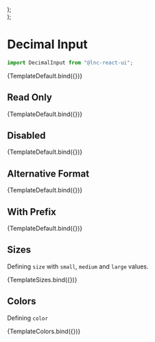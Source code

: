 
<Meta title="Basic Inputs/Decimal Input" component={DecimalInput} />


  <div style={{ display: "flex", flexDirection: "column", gap: "12px" }}>
    <DecimalInput {...args} size="small" />
    <DecimalInput {...args} size="medium" />
    <DecimalInput {...args} size="large" />
  </div>
);

  <div style={{ display: "flex", flexDirection: "column", gap: "12px" }}>
    <DecimalInput {...args} color="primary" />
    <DecimalInput {...args} color="secondary" />
    <DecimalInput {...args} color="success" />
    <DecimalInput {...args} color="warning" />
    <DecimalInput {...args} color="danger" />
    <DecimalInput {...args} color="info" />
  </div>
);

# Decimal Input

```jsx
import DecimalInput from "@lnc-react-ui";
```

<Canvas withSource="open">
  <Story name="Default" args={{}}>
    {TemplateDefault.bind({})}
  </Story>
</Canvas>

<ArgsTable story="Default" />

## Read Only

<Canvas>
  <Story
    name="Read Only"
    args={{
      readOnly: true,
      placeholder: "Type text here",
      style: { width: "300px" },
      value: -1234.56,
    }}
  >
    {TemplateDefault.bind({})}
  </Story>
</Canvas>

## Disabled

<Canvas withSource="open">
  <Story
    name="Disabled"
    args={{
      disabled: true,
      placeholder: "Disabled",
      style: { width: "300px" },
    }}
  >
    {TemplateDefault.bind({})}
  </Story>
</Canvas>

## Alternative Format

<Canvas withSource="open">
  <Story
    name="Alternative Format"
    args={{
      style: { width: "300px" },
      value: -1234.56,
      decimalScale: 2,
      fixedDecimalScale: true,
      allowNegative: true,
    }}
  >
    {TemplateDefault.bind({})}
  </Story>
</Canvas>

## With Prefix

<Canvas withSource="open">
  <Story
    name="With Prefix"
    args={{
      style: { width: "300px" },
      value: 3456.78,
      debounceTime: 180,
      prefix: "$ ",
      thousandSeparator: ".",
      decimalSeparator: ",",
      decimalScale: 2,
      fixedDecimalScale: true,
      allowNegative: true,
    }}
  >
    {TemplateDefault.bind({})}
  </Story>
</Canvas>

## Sizes

Defining `size` with `small`, `medium` and `large` values.

<Canvas>
  <Story name="Sizes" args={{}}>
    {TemplateSizes.bind({})}
  </Story>
</Canvas>

## Colors

Defining `color`

<Canvas>
  <Story name="Colors" args={{}}>
    {TemplateColors.bind({})}
  </Story>
</Canvas>

